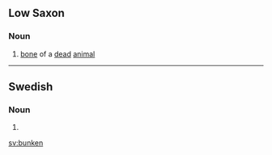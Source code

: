 ==Low Saxon==
===Noun===
{{infl|nds|noun}}

# [[bone]] of a [[dead]] [[animal]]

----

==Swedish==

===Noun===
{{infl|sv|noun form}}

# {{sv-noun-form-def|bunke}}

[[sv:bunken]]